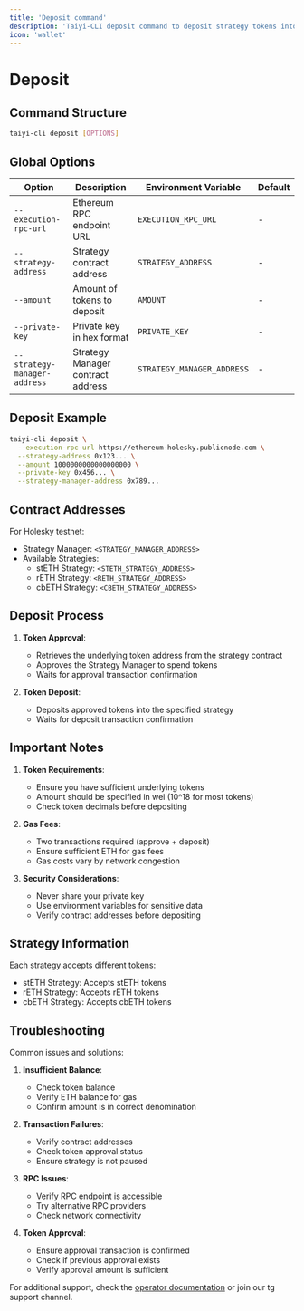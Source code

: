 ```yaml
---
title: 'Deposit command'
description: 'Taiyi-CLI deposit command to deposit strategy tokens into an Taiyi AVS'
icon: 'wallet'
---
```


# Deposit

## Command Structure

```bash
taiyi-cli deposit [OPTIONS]
```

## Global Options

| Option | Description | Environment Variable | Default |
|--------|-------------|---------------------|---------|
| `--execution-rpc-url` | Ethereum RPC endpoint URL | `EXECUTION_RPC_URL` | - |
| `--strategy-address` | Strategy contract address | `STRATEGY_ADDRESS` | - |
| `--amount` | Amount of tokens to deposit | `AMOUNT` | - |
| `--private-key` | Private key in hex format | `PRIVATE_KEY` | - |
| `--strategy-manager-address` | Strategy Manager contract address | `STRATEGY_MANAGER_ADDRESS` | - |

## Deposit Example

```bash
taiyi-cli deposit \
  --execution-rpc-url https://ethereum-holesky.publicnode.com \
  --strategy-address 0x123... \
  --amount 1000000000000000000 \
  --private-key 0x456... \
  --strategy-manager-address 0x789...
```

## Contract Addresses

For Holesky testnet:
- Strategy Manager: `<STRATEGY_MANAGER_ADDRESS>`
- Available Strategies:
  - stETH Strategy: `<STETH_STRATEGY_ADDRESS>`
  - rETH Strategy: `<RETH_STRATEGY_ADDRESS>`
  - cbETH Strategy: `<CBETH_STRATEGY_ADDRESS>`

## Deposit Process

1. **Token Approval**:
   - Retrieves the underlying token address from the strategy contract
   - Approves the Strategy Manager to spend tokens
   - Waits for approval transaction confirmation

2. **Token Deposit**:
   - Deposits approved tokens into the specified strategy
   - Waits for deposit transaction confirmation

## Important Notes

1. **Token Requirements**:
   - Ensure you have sufficient underlying tokens
   - Amount should be specified in wei (10^18 for most tokens)
   - Check token decimals before depositing

2. **Gas Fees**:
   - Two transactions required (approve + deposit)
   - Ensure sufficient ETH for gas fees
   - Gas costs vary by network congestion

3. **Security Considerations**:
   - Never share your private key
   - Use environment variables for sensitive data
   - Verify contract addresses before depositing

## Strategy Information

Each strategy accepts different tokens:
- stETH Strategy: Accepts stETH tokens
- rETH Strategy: Accepts rETH tokens
- cbETH Strategy: Accepts cbETH tokens

## Troubleshooting

Common issues and solutions:

1. **Insufficient Balance**:
   - Check token balance
   - Verify ETH balance for gas
   - Confirm amount is in correct denomination

2. **Transaction Failures**:
   - Verify contract addresses
   - Check token approval status
   - Ensure strategy is not paused

3. **RPC Issues**:
   - Verify RPC endpoint is accessible
   - Try alternative RPC providers
   - Check network connectivity

4. **Token Approval**:
   - Ensure approval transaction is confirmed
   - Check if previous approval exists
   - Verify approval amount is sufficient

For additional support, check the [operator documentation](/node_operator_setup_guide/operator) or join our tg support channel.
